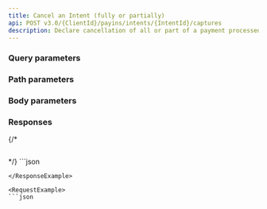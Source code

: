 ```yaml
---
title: Cancel an Intent (fully or partially)
api: POST v3.0/{ClientId}/payins/intents/{IntentId}/captures
description: Declare cancellation of all or part of a payment processed by a third-party PSP
---
```







### Query parameters

### Path parameters

### Body parameters



### Responses

<AccordionGroup>
<Accordion title="200 - Response parameters">

</Accordion>
</AccordionGroup>

{/* <AccordionGroup>
<Accordion title="400 - ">
```json

```
</Accordion>
</AccordionGroup> */}

<ResponseExample>
```json

```
</ResponseExample>

<RequestExample>
```json

```  
</RequestExample>